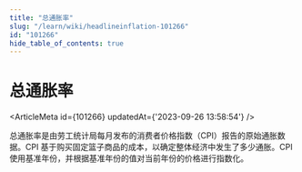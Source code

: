 ```yaml
---
title: "总通胀率"
slug: "/learn/wiki/headlineinflation-101266"
id: "101266"
hide_table_of_contents: true
---
```



# 总通胀率

<ArticleMeta id={101266} updatedAt={'2023-09-26 13:58:54'} />
<div className='border-solid border-b border-t-0 my-4 border-[var(--ifm-color-gray-300)]' />

总通胀率是由劳工统计局每月发布的消费者价格指数（CPI）报告的原始通胀数据。CPI 基于购买固定篮子商品的成本，以确定整体经济中发生了多少通胀。CPI 使用基准年份，并根据基准年份的值对当前年份的价格进行指数化。
